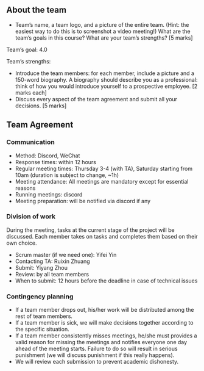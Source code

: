 
## About the team

<Todo>

* Team’s name, a team logo, and a picture of the entire team. (Hint: the easiest way to do this is to screenshot a video meeting!) What are the team’s goals in this course? What are your team’s strengths? [5 marks]

Team’s goal: 4.0

Team’s strengths:


* Introduce the team members: for each member, include a picture and a 150-word biography. A biography should describe you as a professional: think of how you would introduce yourself to a prospective employee. [2 marks each]
* Discuss every aspect of the team agreement and submit all your decisions. [5 marks]

</Todo>


## Team Agreement

### Communication

* Method: Discord, WeChat
* Response times: within 12 hours
* Regular meeting times: Thursday 3-4 (with TA), Saturday starting from 10am (duration is subject to change, ~1h)
* Meeting attendance: All meetings are mandatory except for essential reasons
* Running meetings: discord
* Meeting preparation: will be notified via discord if any


### Division of work

During the meeting, tasks at the current stage of the project will be discussed. Each member takes on tasks and completes them based on their own choice.

* Scrum master (if we need one): Yifei Yin
* Contacting TA: Ruixin Zhuang
* Submit: Yiyang Zhou
* Review: by all team members
* When to submit: 12 hours before the deadline in case of technical issues


### Contingency planning

* If a team member drops out, his/her work will be distributed among the rest of team members.
* If a team member is sick, we will make decisions together according to the specific situation.
* If a team member consistently misses meetings, he/she must provides a valid reason for missing the meetings and notifies everyone one day ahead of the meeting starts. Failure to do so will result in serious punishment (we will discuss punishment if this really happens).
* We will review each submission to prevent academic dishonesty.
